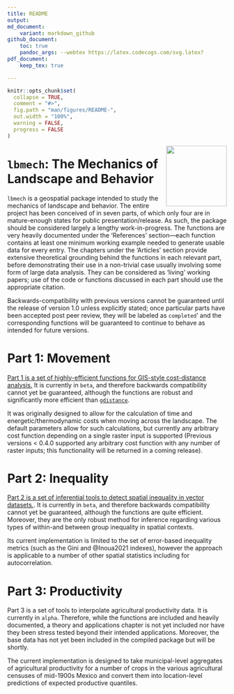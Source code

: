 ```yaml
---
title: README
output: 
md_document:
    variant: markdown_github
github_document:
    toc: true
    pandoc_args: --webtex https://latex.codecogs.com/svg.latex?
pdf_document:
    keep_tex: true

---
```


<!-- README.md is generated from README.Rmd. Please edit that file -->

```r
knitr::opts_chunk$set(
  collapse = TRUE,
  comment = "#>",
  fig.path = "man/figures/README-",
  out.width = "100%",
  warning = FALSE,
  progress = FALSE
)
```

<img src='man/figures/logo.png' align="right" height="139" /> 

# `lbmech`: The Mechanics of Landscape and Behavior 
<!-- badges: start -->
<!-- badges: end -->

`lbmech` is a geospatial package intended to study the mechanics of landscape and behavior. The entire project has been conceived of in seven parts, of which only four are in mature-enough states for public presentation/release. As such, the package should be considered largely a lengthy work-in-progress. The functions are very heavily documented under the 'References' section---each function contains at least one minimum working example needed to generate usable data for every entry. The chapters under the 'Articles' section provide extensive theoretical grounding behind the functions in each relevant part, before demonstrating their use in a non-trivial case usually involving some form of large data analysis. They can be considered as 'living' working papers; use of the code or functions discussed in each part should use the appropriate citation. 

Backwards-compatibility with previous versions cannot be guaranteed until the release of version 1.0 unless explicitly stated; once particular parts have been accepted post peer review, they will be labeled as `completed`' and the corresponding functions will be guaranteed to continue to behave as intended for future versions. 

# Part 1: Movement

[Part 1 is a set of highly-efficient functions for GIS-style cost-distance analysis.](/articles/movement.html) It is currently in `beta`, and therefore backwards compatibility cannot yet be guaranteed, although the functions are robust and significantly more efficient than [`gdistance`](https://agrdatasci.github.io/gdistance/). 

It was originally designed to allow for the calculation of time and energetic/thermodynamic costs when moving across the landscape. The default parameters allow for such calculations, but currently any arbitrary cost function depending on a single raster input is supported (Previous versions < 0.4.0 supported any arbitrary cost function with any number of raster inputs; this functionality will be returned in a coming release). 

# Part 2: Inequality

[Part 2 is a set of inferential tools to detect spatial inequality in vector datasets.](/articles/inequality.html). It is currently in `beta`, and therefore backwards compatibility cannot yet be guaranteed, although the functions are quite efficient. Moreover, they are the only robust method for inference regarding various types of within-and between group inequality in spatial contexts.

Its current implementation is limited to the set of error-based inequality metrics (such as the Gini and @Inoua2021 indexes), however the approach is applicable to a number of other spatial statistics including for autocorrelation.


# Part 3: Productivity

Part 3 is a set of tools to interpolate agricultural productivity data. It is currently in `alpha`. Therefore, while the functions are included and heavily documented, a theory and applications chapter is not yet included nor have they been stress tested beyond their intended applications. Moreover, the base data has not yet been included in the compiled package but will be shortly.  

The current implementation is designed to take municipal-level aggregates of agricultural productivity for a number of crops in the various agricultural censuses of mid-1900s Mexico and convert them into location-level predictions of expected productive quantiles.
